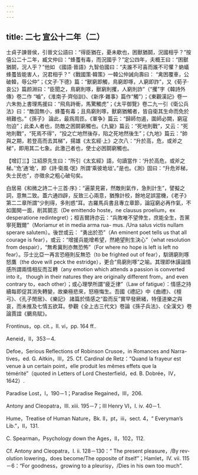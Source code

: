```yaml
---
---
---
```

title: 二七 宣公十二年（二）
---




士貞子諫晉侯，引晉文公語曰：“得臣猶在，憂未歇也，困獸猶鬬，況國相乎？”按僖公二十二年，臧文仲曰：“蜂蠆有毒，而況國乎？”定公四年，夫概王曰：“困獸猶鬬，況人乎？”他如 《國語·晉語》九智伯國曰：“夫誰不可喜而誰不可懼？蚋蟻蜂蠆皆能害人，況君相乎？”《戰國策·韓策》一韓公仲誡向壽曰： “禽困覆車，公破韓，辱公仲”；《文子·下德》篇：“獸窮即觸，鳥窮即啄，人窮即詐”，又《荀子·哀公》篇颜淵曰：“臣聞之，鳥窮則啄，獸窮則攫，人窮則詐”（“攫”字《韓詩外傳》卷二作 “嚙”，《淮南子·齊俗訓》、《新序·雜事》篇作“觸”）；《東觀漢記》卷一六朱勃上書理馬援曰：“飛鳥跱衝，馬驚觸虎”；《太平御覽》卷二九一引《衛公兵法》曰：“敵固無小，蜂蠆有毒；且鳥窮則啄，獸窮猶觸者，皆自衛其生命而免於禍難也。”《孫子》 論此，最爲周匝。《軍争》篇云：“歸師勿遏，圍師必闕，窮寇勿迫”；此柔人者也，防敵之困鬬窮觸也。《九變》篇云：“死地則戰”，又云：“死地則戰”，“死焉不得”，“投之亡地然後存，陷之死地然後生”；《九地》篇云：“帥與之期，若登高而去其梯”，揚雄《太玄經·上》之次八：“升於高，危，或斧之梯”，即用其二七象。此激己者也，使士必困鬬窮觸也。

【增訂三】江紹原先生曰：“所引《太玄經》語，句讀當作：‘升於高危，或斧之梯。’‘危’通‘垝’，即《詩·衛風·氓》所謂‘乘彼垝垣’。”是也。《測》固曰：“升危斧梯，失士民也”，亦徵余之粗心破句矣。

白居易《和微之詩二十三首·序》：“遍蒙見窘，然敵則氣作，急則計生”，譬擬之詞，意無二致。蓋六通四辟，反致三心兩意，猶豫計校，餘地足誤當機，《老子》第二二章所謂“少則得，多則惑”耳。古羅馬兵書且專立章節，論寇窮必再作氣，不如圍開一面，削其鬬志（De emittendo hoste，ne clausus proelium，ex desperatione redintegret）；桓吉爾詩亦云：“兵敗唯不望倖生，庶能全生，吾黨寧死戰爾”（Moriamur et in media arma rua- mus. /Una salus victis nullam sperare salutem）。後世或云： “勇出於恐”（An eminent poet tells us that all courage is fear），或云：“增援兵能增希望，然絶望則生決心”（what resolution from despair），“無希冀則亦無恐怖”（For where no hope is left is left no fear）。莎士比亞一再言恐極則反無恐（to be frighted out of fear），馴鴿窮則啄怒鷹（the dove will peck the estridge），更合“鳥窮則啄”之喻。其理即休謨論情感所謂兩情相反而互轉（any emotion which attends a passion is converted into it， though in their natures they are originally different from，and even contrary to，each other）；或心理學所謂“疲乏律”（Law of fatigue）：情感之持續每即促其消失轉變，故樂極悲來，怒極悔生。吾國《禮記》中《曲禮》、《檀弓》、《孔子閒居》、《樂記》 諸篇於情感之“盈而反”實早發厥緒，特僅道樂之與哀，而未推及七情五欲耳。參觀《全上古三代文》卷論《孫子兵法》、《全漢文》卷論賈誼《鵩鳥賦》。

Frontinus，op. cit.，II. vi，pp. 164 ff..

Aeneid，II，353－4.

Defoe，Serious Reflections of Robinson Crusoe，in Romances and Narra- tives，ed. G. Aitkin，III，25. Cf. Cardinal de Retz：“Quand la frayeur est venue à un certain point，elle produit les mêmes effets que la témérité”（quoted in Letters of Lord Chesterfield，ed. B. Dobrée，IV，1642）.

Paradise Lost，I，190－1；Paradise Regained，III，206.

Antony and Cleopatra，III. xiii. 195－7；III Henry VI，I. iv. 40－1.

Hume，Treatise of Human Nature，Bk. II，pt，iii，sect. 4，“ Everyman’s Lib.”，II，131.

C. Spearman，Psychology down the Ages，II，102，112.

Cf. Antony and Cleopatra，I. ii. 128－130：“ The present pleasure，/By rev- olution lowering，does become/The opposite of itself”；Hamlet，IV. vii. 115－6：“For goodness，growing to a pleurisy，/Dies in his own too much”.